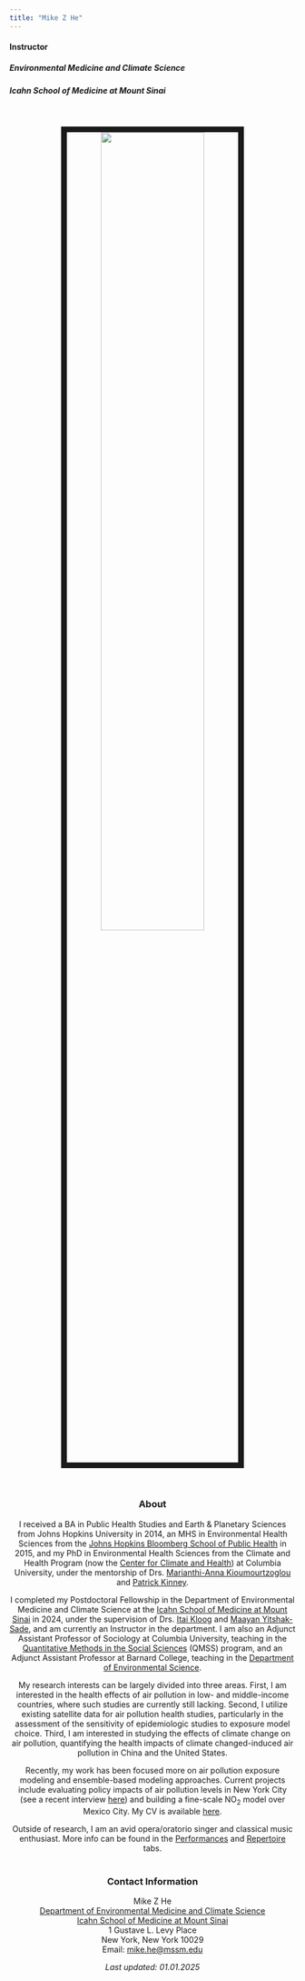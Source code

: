 ```yaml
---
title: "Mike Z He"
---
```


#### Instructor

##### Environmental Medicine and Climate Science

##### Icahn School of Medicine at Mount Sinai

<br>

<div style="text-align: center;">

<img src="images/Mike_He.jpg" style="width:60%; border:10px solid;"/>

</p>

<br>

### About

I received a BA in Public Health Studies and Earth & Planetary Sciences from Johns Hopkins University in 2014, an MHS in Environmental Health Sciences from the [Johns Hopkins Bloomberg School of Public Health](https://ehe.jhu.edu/) in 2015, and my PhD in Environmental Health Sciences from the Climate and Health Program (now the [Center for Climate and Health](https://www.publichealth.columbia.edu/research/centers/center-climate-health)) at Columbia University, under the mentorship of Drs. [Marianthi-Anna Kioumourtzoglou](https://www.publichealth.columbia.edu/profile/marianthi-anna-kioumourtzoglou) and [Patrick Kinney](https://www.bu.edu/sph/profile/patrick-kinney/).<br>

I completed my Postdoctoral Fellowship in the Department of Environmental Medicine and Climate Science at the [Icahn School of Medicine at Mount Sinai](https://icahn.mssm.edu/about/departments/environmental-climate-science) in 2024, under the supervision of Drs. [Itai Kloog](https://profiles.mountsinai.org/itai-kloog2) and [Maayan Yitshak-Sade](https://profiles.mountsinai.org/maayan-yitshak-sade), and am currently an Instructor in the department. I am also an Adjunct Assistant Professor of Sociology at Columbia University, teaching in the [Quantitative Methods in the Social Sciences](https://www.qmss.columbia.edu/) (QMSS) program, and an Adjunct Assistant Professor at Barnard College, teaching in the [Department of Environmental Science](https://envsci.barnard.edu/).<br>

My research interests can be largely divided into three areas. First, I am interested in the health effects of air pollution in low- and middle-income countries, where such studies are currently still lacking. Second, I utilize existing satellite data for air pollution health studies, particularly in the assessment of the sensitivity of epidemiologic studies to exposure model choice. Third, I am interested in studying the effects of climate change on air pollution, quantifying the health impacts of climate changed-induced air pollution in China and the United States.<br>

Recently, my work has been focused more on air pollution exposure modeling and ensemble-based modeling approaches. Current projects include evaluating policy impacts of air pollution levels in New York City (see a recent interview [here](https://therivernewsroom.com/climate-health-human-health-air-quality-new-york/)) and building a fine-scale NO~2~ model over Mexico City. My CV is available [here](cv_he.pdf).<br>

Outside of research, I am an avid opera/oratorio singer and classical music enthusiast. More info can be found in the [Performances](https://mikezhe.com/performances.html) and [Repertoire](https://mikezhe.com/repertoire.html) tabs. <br><br>

### Contact Information

Mike Z He <br> [Department of Environmental Medicine and Climate Science](https://icahn.mssm.edu/about/departments/environmental-climate-science)<br> [Icahn School of Medicine at Mount Sinai](https://icahn.mssm.edu/)<br> 1 Gustave L. Levy Place<br> New York, New York 10029<br> Email: [mike.he\@mssm.edu](mailto:%3Cmike.he@mssm.edu%3E)<br>

*Last updated: 01.01.2025*
